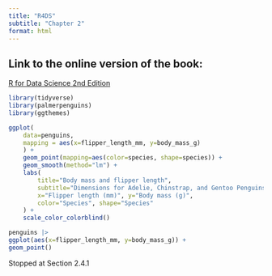 ```yaml
---
title: "R4DS"
subtitle: "Chapter 2"
format: html
---
```


## Link to the online version of the book:
[R for Data Science 2nd Edition](https://r4ds.hadley.nz/)

```r
library(tidyverse)
library(palmerpenguins)
library(ggthemes)
```

```r
ggplot(
    data=penguins,
    mapping = aes(x=flipper_length_mm, y=body_mass_g)
    ) +
    geom_point(mapping=aes(color=species, shape=species)) +
    geom_smooth(method="lm") +
    labs(
        title="Body mass and flipper length",
        subtitle="Dimensions for Adelie, Chinstrap, and Gentoo Penguins",
        x="Flipper length (mm)", y="Body mass (g)",
        color="Species", shape="Species"
    ) +
    scale_color_colorblind()
```

```r
penguins |>
ggplot(aes(x=flipper_length_mm, y=body_mass_g)) +
geom_point()
```
Stopped at Section 2.4.1
